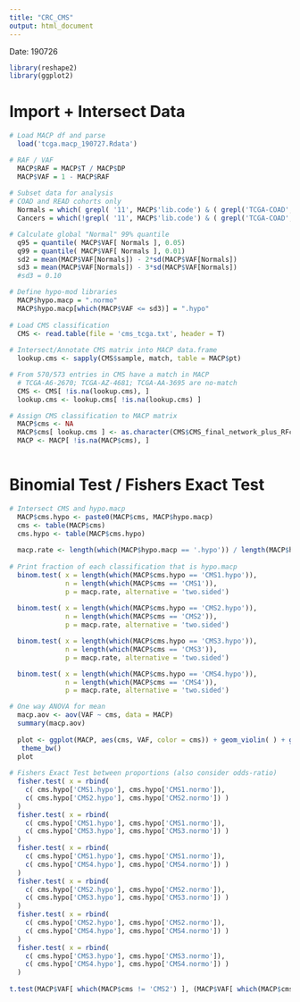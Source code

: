 ```yaml
---
title: "CRC_CMS"
output: html_document
---
```


Date: 190726

```r
library(reshape2)
library(ggplot2)
```

# Import + Intersect Data

```r
# Load MACP df and parse
  load('tcga.macp_190727.Rdata')

# RAF / VAF
  MACP$RAF = MACP$T / MACP$DP
  MACP$VAF = 1 - MACP$RAF
  
# Subset data for analysis
# COAD and READ cohorts only
  Normals = which( grepl( '11', MACP$'lib.code') & ( grepl('TCGA-COAD', MACP$cohort) | grepl('TCGA-READ', MACP$cohort)))
  Cancers = which(!grepl( '11', MACP$'lib.code') & ( grepl('TCGA-COAD', MACP$cohort) | grepl('TCGA-READ', MACP$cohort)))

# Calculate global "Normal" 99% quantile
  q95 = quantile( MACP$VAF[ Normals ], 0.05)
  q99 = quantile( MACP$VAF[ Normals ], 0.01)
  sd2 = mean(MACP$VAF[Normals]) - 2*sd(MACP$VAF[Normals])
  sd3 = mean(MACP$VAF[Normals]) - 3*sd(MACP$VAF[Normals])
  #sd3 = 0.10

# Define hypo-mod libraries
  MACP$hypo.macp = ".normo"
  MACP$hypo.macp[which(MACP$VAF <= sd3)] = ".hypo"
  
# Load CMS classification
  CMS <- read.table(file = 'cms_tcga.txt', header = T)
  
# Intersect/Annotate CMS matrix into MACP data.frame
  lookup.cms <- sapply(CMS$sample, match, table = MACP$pt)

# From 570/573 entries in CMS have a match in MACP
  # TCGA-A6-2670; TCGA-AZ-4681; TCGA-AA-3695 are no-match
  CMS <- CMS[ !is.na(lookup.cms), ]
  lookup.cms <- lookup.cms[ !is.na(lookup.cms) ]

# Assign CMS classification to MACP matrix
  MACP$cms <- NA
  MACP$cms[ lookup.cms ] <- as.character(CMS$CMS_final_network_plus_RFclassifier_in_nonconsensus_samples)
  MACP <- MACP[ !is.na(MACP$cms), ]
  
```

# Binomial Test  / Fishers Exact Test
```r

# Intersect CMS and hypo.macp
  MACP$cms.hypo <- paste0(MACP$cms, MACP$hypo.macp)
  cms <- table(MACP$cms)
  cms.hypo <- table(MACP$cms.hypo)
  
  macp.rate <- length(which(MACP$hypo.macp == '.hypo')) / length(MACP$hypo.macp)
  
# Print fraction of each classification that is hypo.macp  
  binom.test( x = length(which(MACP$cms.hypo == 'CMS1.hypo')),
              n = length(which(MACP$cms == 'CMS1')),
              p = macp.rate, alternative = 'two.sided')
  
  binom.test( x = length(which(MACP$cms.hypo == 'CMS2.hypo')),
              n = length(which(MACP$cms == 'CMS2')),
              p = macp.rate, alternative = 'two.sided')

  binom.test( x = length(which(MACP$cms.hypo == 'CMS3.hypo')),
              n = length(which(MACP$cms == 'CMS3')),
              p = macp.rate, alternative = 'two.sided')

  binom.test( x = length(which(MACP$cms.hypo == 'CMS4.hypo')),
              n = length(which(MACP$cms == 'CMS4')),
              p = macp.rate, alternative = 'two.sided')

# One way ANOVA for mean
  macp.aov <- aov(VAF ~ cms, data = MACP)
  summary(macp.aov)
  
  plot <- ggplot(MACP, aes(cms, VAF, color = cms)) + geom_violin( ) + geom_boxplot() + geom_jitter() +
   theme_bw()
  plot
  
# Fishers Exact Test between proportions (also consider odds-ratio)
  fisher.test( x = rbind(
    c( cms.hypo['CMS1.hypo'], cms.hypo['CMS1.normo']),
    c( cms.hypo['CMS2.hypo'], cms.hypo['CMS2.normo']) )
  )
  fisher.test( x = rbind(
    c( cms.hypo['CMS1.hypo'], cms.hypo['CMS1.normo']),
    c( cms.hypo['CMS3.hypo'], cms.hypo['CMS3.normo']) )
  )
  fisher.test( x = rbind(
    c( cms.hypo['CMS1.hypo'], cms.hypo['CMS1.normo']),
    c( cms.hypo['CMS4.hypo'], cms.hypo['CMS4.normo']) )
  )
  fisher.test( x = rbind(
    c( cms.hypo['CMS2.hypo'], cms.hypo['CMS2.normo']),
    c( cms.hypo['CMS3.hypo'], cms.hypo['CMS3.normo']) )
  )
  fisher.test( x = rbind(
    c( cms.hypo['CMS2.hypo'], cms.hypo['CMS2.normo']),
    c( cms.hypo['CMS4.hypo'], cms.hypo['CMS4.normo']) )
  )
  fisher.test( x = rbind(
    c( cms.hypo['CMS3.hypo'], cms.hypo['CMS3.normo']),
    c( cms.hypo['CMS4.hypo'], cms.hypo['CMS4.normo']) )
  )
  
t.test(MACP$VAF[ which(MACP$cms != 'CMS2') ], (MACP$VAF[ which(MACP$cms == 'CMS2') ] ))
```